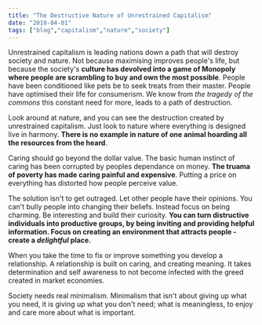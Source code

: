 ```yaml
---
title: "The Destructive Nature of Unrestrained Capitalism"
date: "2019-04-01"
tags: ["blog","capitalism","nature","society"]
---
```

Unrestrained capitalism is leading nations down a path that will destroy society and nature. Not because maximising improves people's life, but because the society's **culture has devolved into a game of Monopoly where people are scrambling to buy and own the most possible**. People have been conditioned like pets be to seek treats from their master. People have optimised their life for consumerism. We know from *the tragedy of the commons* this constant need for more, leads to a path of destruction.

Look around at nature, and you can see the destruction created by unrestrained capitalism. Just look to nature where everything is designed live in harmony. **There is no example in nature of one animal hoarding all the resources from the heard**.

Caring should go beyond the dollar value. The basic human instinct of caring has been corrupted by peoples dependance on money.  **The truama of poverty has made caring painful and expensive**. Putting a price on everything has distorted how people perceive value. 

The solution isn't to get outraged. Let other people have their opinions. You can't bully people into changing their beliefs. Instead focus on being charming. Be interesting and build their curiosity. **You can turn distructive individuals into productive groups, by being inviting and providing helpful information. Focus on creating an environment that attracts people - create a *delightful* place.**

When you take the time to fix or improve something you develop a relationship. A relationship is built on caring, and creating meaning. It takes determination and self awareness to not become infected with the greed created in market economies.

Society needs real minimalism. Minimalism that isn't about giving up what you need, it is giving up what you don't need; what is meaningless, to enjoy and care more about what is important. 